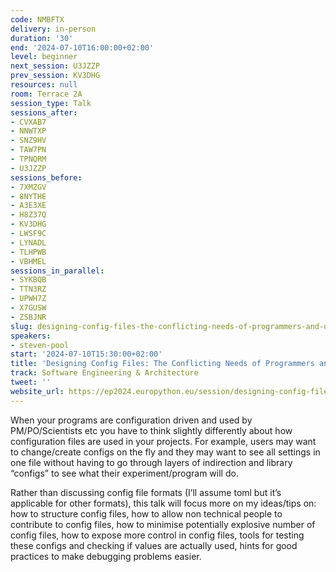 ```yaml
---
code: NMBFTX
delivery: in-person
duration: '30'
end: '2024-07-10T16:00:00+02:00'
level: beginner
next_session: U3JZZP
prev_session: KV3DHG
resources: null
room: Terrace 2A
session_type: Talk
sessions_after:
- CVXAB7
- NNWTXP
- SNZ9HV
- TAW7PN
- TPNQRM
- U3JZZP
sessions_before:
- 7XMZGV
- 8NYTHE
- A3E3XE
- H8Z37Q
- KV3DHG
- LWSF9C
- LYNADL
- TLHPWB
- VBHMEL
sessions_in_parallel:
- SYKBQB
- TTN3RZ
- UPWH7Z
- X7GUSW
- ZSBJNR
slug: designing-config-files-the-conflicting-needs-of-programmers-and-users
speakers:
- steven-pool
start: '2024-07-10T15:30:00+02:00'
title: 'Designing Config Files: The Conflicting Needs of Programmers and Users'
track: Software Engineering & Architecture
tweet: ''
website_url: https://ep2024.europython.eu/session/designing-config-files-the-conflicting-needs-of-programmers-and-users
---
```


When your programs are configuration driven and used by PM/PO/Scientists etc you have to think slightly differently about how configuration files are used in your projects. For example, users may want to change/create configs on the fly and they may want to see all settings in one file without having to go through layers of indirection and library “configs” to see what their experiment/program will do.

Rather than discussing config file formats (I’ll assume toml but it’s applicable for other formats), this talk will focus more on my ideas/tips on: how to structure config files, how to allow non technical people to contribute to config files, how to minimise potentially explosive number of config files, how to expose more control in config files, tools for testing these configs and checking if values are actually used, hints for good practices to make debugging problems easier.
